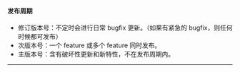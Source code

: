 <Meta title="文档|更新日记" />

#### 发布周期

- 修订版本号：不定时会进行日常 bugfix 更新。（如果有紧急的 bugfix，则任何时候都可发布）
- 次版本号：一个 feature 或多个 feature 同时发布。
- 主版本号：含有破坏性更新和新特性，不在发布周期内。

---
